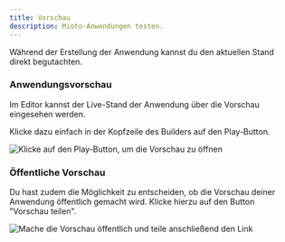 ```yaml
---
title: Vorschau
description: Mioto-Anwendungen testen.
---
```


Während der Erstellung der Anwendung kannst du den aktuellen Stand direkt begutachten.

### Anwendungsvorschau

Im Editor kannst der Live-Stand der Anwendung über die Vorschau eingesehen werden.

Klicke dazu einfach in der Kopfzeile des Builders auf den Play-Button.

![Klicke auf den Play-Button, um die Vorschau zu öffnen](/img/Vorschau_teilen.png "Klicke auf den Play-Button, um die Vorschau zu öffnen")

### Öffentliche Vorschau

Du hast zudem die Möglichkeit zu entscheiden, ob die Vorschau deiner Anwendung öffentlich gemacht wird. Klicke hierzu auf den Button "Vorschau teilen".

![Mache die Vorschau öffentlich und teile anschließend den Link](/img/Vorschau_anzeigen.png "Mache die Vorschau öffentlich und teile anschließend den Link")
